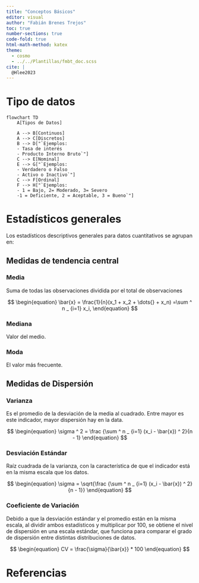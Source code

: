 ```yaml
---
title: "Conceptos Básicos"
editor: visual
author: "Fabián Brenes Trejos"
toc: true
number-sections: true
code-fold: true
html-math-method: katex
theme:
  - cosmo
  - ../../Plantillas/fmbt_doc.scss
cite: |
  @Hlee2023
---
```


# Tipo de datos

```mermaid
 
flowchart TD
    A[Tipos de Datos] 

    A --> B[Continuos]
    A --> C[Discretos]
    B --> D["`Ejemplos:
    - Tasa de interés
    - Producto Interno Bruto`"]
    C --> E[Nominal]
    E --> G["`Ejemplos:
    - Verdadero o Falso
    - Activo o Inactivo`"]
    C --> F[Ordinal]
    F --> H["`Ejemplos:
    - 1 = Bajo, 2= Moderado, 3= Severo
    -1 = Deficiente, 2 = Aceptable, 3 = Bueno`"]

```

# Estadísticos generales

Los estadísticos descriptivos generales para datos cuantitativos se agrupan en:

## Medidas de tendencia central

### Media

Suma de todas las observaciones dividida por el total de observaciones

$$
\begin{equation}
    \bar{x} = \frac{1}{n}(x_1 + x_2 + \dots{} +  x_n) =\sum ^ n _ {i=1}  x_i,
\end{equation} 
$$

### Mediana

Valor del medio.

### Moda

El valor más frecuente.

## Medidas de Dispersión

### Varianza

Es el promedio de la desviación de la media al cuadrado. Entre mayor es este indicador, mayor dispersión hay en la data.

$$ 
\begin{equation}
    \sigma ^ 2  = \frac {\sum ^ n _ {i=1}  (x_i - \bar{x}) ^ 2}{n - 1}
\end{equation}
$$

### Desviación Estándar

Raíz cuadrada de la varianza, con la característica de que el indicador está en la misma escala que los datos.

$$ 
\begin{equation}
    \sigma   = \sqrt{\frac {\sum ^ n _ {i=1}  (x_i - \bar{x}) ^ 2}{n - 1}} 
\end{equation}
$$

### Coeficiente de Variación

Debido a que la desviación estándar y el promedio están en la misma escala, al dividir ambos estadísticos y multiplicar por 100, se obtiene el nivel de dispersión en una escala estándar, que funciona para comparar el grado de dispersión entre distintas distribuciones de datos.

$$
\begin{equation}
    CV = \frac{\sigma}{\bar{x}} * 100
\end{equation}
$$

# Referencias

